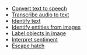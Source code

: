 - [Convert text to speech](/gen1/[platform]/prev/build-a-backend/more-features/predictions/text-to-speech/)
- [Transcribe audio to text](/gen1/[platform]/prev/build-a-backend/more-features/predictions/transcribe-audio/)
- [Identify text](/gen1/[platform]/prev/build-a-backend/more-features/predictions/identify-text/)
- [Identify entities from images](/gen1/[platform]/prev/build-a-backend/more-features/predictions/identify-entity/)
- [Label objects in image](/gen1/[platform]/prev/build-a-backend/more-features/predictions/label-image/)
- [Interpret sentiment](/gen1/[platform]/prev/build-a-backend/more-features/predictions/interpret-sentiment/)
- [Escape hatch](/gen1/[platform]/build-a-backend/more-features/predictions/sdk/)
